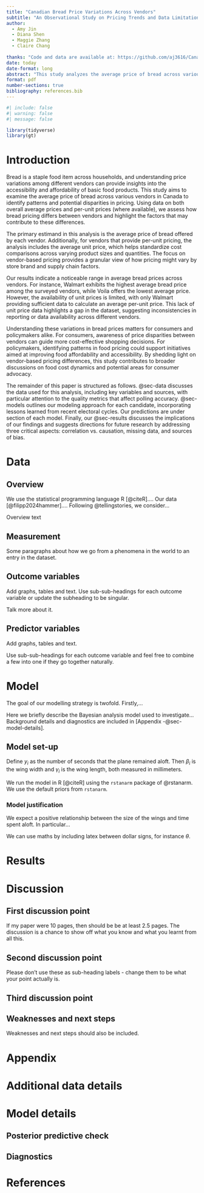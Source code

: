 ```yaml
---
title: "Canadian Bread Price Variations Across Vendors"
subtitle: "An Observational Study on Pricing Trends and Data Limitations"
author: 
  - Amy Jin
  - Diana Shen
  - Maggie Zhang 
  - Claire Chang
  
thanks: "Code and data are available at: https://github.com/aj3616/Canadian_Groceries_SQL/tree/main"
date: today
date-format: long
abstract: "This study analyzes the average price of bread across various vendors to understand pricing trends and highlight differences in consumer costs. By examining observational data, we found notable variations in bread prices between vendors, with some consistently offering higher or lower prices. These findings shed light on how vendor practices, product offerings, and possible external factors can impact bread affordability. Understanding these price variations is important for consumers seeking cost-effective options and for stakeholders aiming to address pricing disparities in everyday essentials."
format: pdf
number-sections: true
bibliography: references.bib
---
```


```r
#| include: false
#| warning: false
#| message: false

library(tidyverse)
library(gt)
```


# Introduction

Bread is a staple food item across households, and understanding price variations among different vendors can provide insights into the accessibility and affordability of basic food products. This study aims to examine the average price of bread across various vendors in Canada to identify patterns and potential disparities in pricing. Using data on both overall average prices and per-unit prices (where available), we assess how bread pricing differs between vendors and highlight the factors that may contribute to these differences.

The primary estimand in this analysis is the average price of bread offered by each vendor. Additionally, for vendors that provide per-unit pricing, the analysis includes the average unit price, which helps standardize cost comparisons across varying product sizes and quantities. The focus on vendor-based pricing provides a granular view of how pricing might vary by store brand and supply chain factors.

Our results indicate a noticeable range in average bread prices across vendors. For instance, Walmart exhibits the highest average bread price among the surveyed vendors, while Voila offers the lowest average price. However, the availability of unit prices is limited, with only Walmart providing sufficient data to calculate an average per-unit price. This lack of unit price data highlights a gap in the dataset, suggesting inconsistencies in reporting or data availability across different vendors.

Understanding these variations in bread prices matters for consumers and policymakers alike. For consumers, awareness of price disparities between vendors can guide more cost-effective shopping decisions. For policymakers, identifying patterns in food pricing could support initiatives aimed at improving food affordability and accessibility. By shedding light on vendor-based pricing differences, this study contributes to broader discussions on food cost dynamics and potential areas for consumer advocacy.

The remainder of this paper is structured as follows. @sec-data discusses the data used for this analysis, including key variables and sources, with particular attention to the quality metrics that affect polling accuracy. @sec-models outlines our modeling approach for each candidate, incorporating lessons learned from recent electoral cycles. Our predictions are under section of each model. Finally, our @sec-results discusses the implications of our findings and suggests directions for future research by addressing three critical aspects: correlation vs. causation, missing data, and sources of bias.



# Data {#sec-data}

## Overview

We use the statistical programming language R [@citeR].... Our data [@filipp2024hammer].... Following @tellingstories, we consider...

Overview text

## Measurement
	
Some paragraphs about how we go from a phenomena in the world to an entry in the dataset.

## Outcome variables

Add graphs, tables and text. Use sub-sub-headings for each outcome variable or update the subheading to be singular.


Talk more about it.


## Predictor variables

Add graphs, tables and text.

Use sub-sub-headings for each outcome variable and feel free to combine a few into one if they go together naturally.


# Model {#sec-models}

The goal of our modelling strategy is twofold. Firstly,...

Here we briefly describe the Bayesian analysis model used to investigate... Background details and diagnostics are included in [Appendix -@sec-model-details].

## Model set-up

Define $y_i$ as the number of seconds that the plane remained aloft. Then $\beta_i$ is the wing width and $\gamma_i$ is the wing length, both measured in millimeters.  

\begin{align} 
y_i|\mu_i, \sigma &\sim \mbox{Normal}(\mu_i, \sigma) \\
\mu_i &= \alpha + \beta_i + \gamma_i\\
\alpha &\sim \mbox{Normal}(0, 2.5) \\
\beta &\sim \mbox{Normal}(0, 2.5) \\
\gamma &\sim \mbox{Normal}(0, 2.5) \\
\sigma &\sim \mbox{Exponential}(1)
\end{align}

We run the model in R [@citeR] using the `rstanarm` package of @rstanarm. We use the default priors from `rstanarm`.


### Model justification

We expect a positive relationship between the size of the wings and time spent aloft. In particular...

We can use maths by including latex between dollar signs, for instance $\theta$.


# Results {#sec-results}


# Discussion

## First discussion point {#sec-first-point}

If my paper were 10 pages, then should be be at least 2.5 pages. The discussion is a chance to show off what you know and what you learnt from all this. 

## Second discussion point

Please don't use these as sub-heading labels - change them to be what your point actually is.

## Third discussion point

## Weaknesses and next steps

Weaknesses and next steps should also be included.

\newpage

\appendix

# Appendix {-}


# Additional data details

# Model details {#sec-model-details}

## Posterior predictive check

## Diagnostics



\newpage


# References


